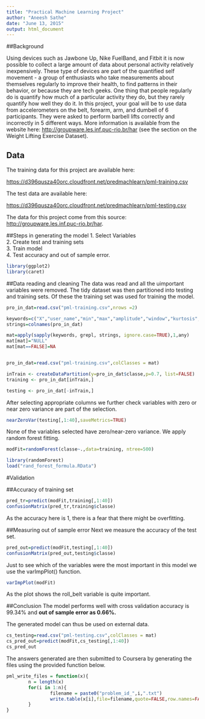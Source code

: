 ```yaml
---
title: "Practical Machine Learning Project"
author: "Aneesh Sathe"
date: "June 13, 2015"
output: html_document
---
```

##Background

Using devices such as Jawbone Up, Nike FuelBand, and Fitbit it is now possible to collect a large amount of data about personal activity relatively inexpensively. These type of devices are part of the quantified self movement - a group of enthusiasts who take measurements about themselves regularly to improve their health, to find patterns in their behavior, or because they are tech geeks. One thing that people regularly do is quantify how much of a particular activity they do, but they rarely quantify how well they do it. In this project, your goal will be to use data from accelerometers on the belt, forearm, arm, and dumbell of 6 participants. They were asked to perform barbell lifts correctly and incorrectly in 5 different ways. More information is available from the website here: [http://groupware.les.inf.puc-rio.br/har](http://groupware.les.inf.puc-rio.br/har) (see the section on the Weight Lifting Exercise Dataset). 

## Data
The training data for this project are available here: 

[https://d396qusza40orc.cloudfront.net/predmachlearn/pml-training.csv](https://d396qusza40orc.cloudfront.net/predmachlearn/pml-training.csv)

The test data are available here: 

[https://d396qusza40orc.cloudfront.net/predmachlearn/pml-testing.csv](https://d396qusza40orc.cloudfront.net/predmachlearn/pml-testing.csv)

The data for this project come from this source: [http://groupware.les.inf.puc-rio.br/har](http://groupware.les.inf.puc-rio.br/har).


##Steps in generating the model
1. Select Variables  
2. Create test and training sets  
3. Train model  
4. Test accuracy and out of sample error.  


```r
library(ggplot2)
library(caret)
```
 
##Data reading and cleaning
The data was read and all the uimportant variables were removed. The tidy dataset was then partitioned into testing and training sets. Of these the training set was used for training the model.  


```r

pro_in_dat=read.csv("pml-training.csv",nrows =2)

keywords=c("X","user_name","min","max","amplitude","window","kurtosis","user","*timestamp*","*skewness*","var","avg","stddev")
strings=colnames(pro_in_dat)

mat=apply(sapply(keywords, grepl, strings, ignore.case=TRUE),1,any)
mat[mat]="NULL"
mat[mat==FALSE]=NA


pro_in_dat=read.csv("pml-training.csv",colClasses = mat)

inTrain <- createDataPartition(y=pro_in_dat$classe,p=0.7, list=FALSE)
training <- pro_in_dat[inTrain,]

testing <- pro_in_dat[-inTrain,]
```

After selecting appropriate columns we further check variables with zero or near zero variance are part of the selection. 
```r
nearZeroVar(testing[,1:40],saveMetrics=TRUE)

```
None of the variables selected have zero/near-zero variance. We apply random forest fitting.  


```r

modFit=randomForest(classe~.,data=training, ntree=500)
```


```r
library(randomForest)
load("rand_forest_formula.RData")
```


#Validation

##Accuracy of training set


```r
pred_tr=predict(modFit,training[,1:40])
confusionMatrix(pred_tr,training$classe)
```
As the accuracy here is 1, there is a fear that there might be overfitting. 


##Measuring out of sample error
Next we measure the accuracy of the test set. 
```r
pred_out=predict(modFit,testing[,1:40])
confusionMatrix(pred_out,testing$classe)
```


Just to see which of the variables were the most important in this model we use the varImpPlot() function.   

```r
varImpPlot(modFit)
```

As the plot shows the roll_belt variable is quite important.

##Conclusion
The model performs well with cross validation accuracy is 99.34% and **out of sample error as 0.66%.**  

The generated model can thus be used on external data. 


```r
cs_testing=read.csv("pml-testing.csv",colClasses = mat)
cs_pred_out=predict(modFit,cs_testing[,1:40])
cs_pred_out
```
The answers generated are then submitted to Coursera by generating the files using the provided function below.
```r

pml_write_files = function(x){
        n = length(x)
        for(i in 1:n){
                filename = paste0("problem_id_",i,".txt")
                write.table(x[i],file=filename,quote=FALSE,row.names=FALSE,col.names=FALSE)
        }
}

```